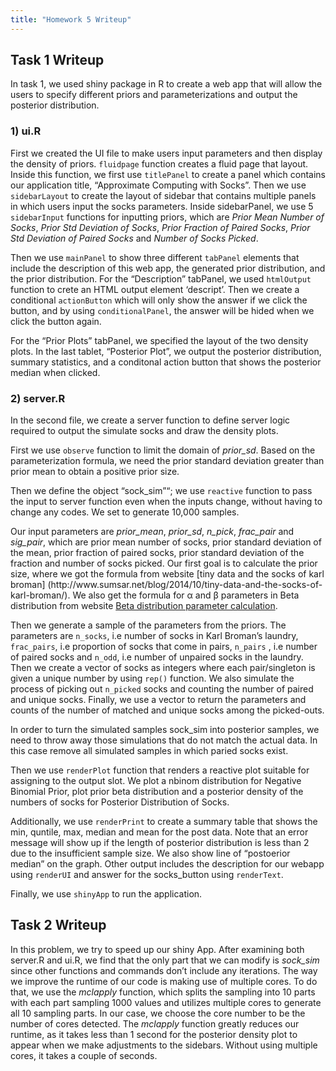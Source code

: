 ```yaml
---
title: "Homework 5 Writeup"
---
```

## Task 1 Writeup

In task 1, we used shiny package in R to create a web app that will allow the users to specify different priors and parameterizations and output the posterior distribution. 

### 1) ui.R

First we created the UI file to make users input parameters and then display the density of priors. `fluidpage` function creates a fluid page that layout. Inside this function, we first use `titlePanel` to create a panel which contains our application title, "Approximate Computing with Socks". Then we use `sidebarLayout` to create the layout of sidebar that contains multiple panels in which users input the socks parameters. Inside sidebarPanel, we use 5 `sidebarInput ` functions for inputting priors, which are *Prior Mean Number of Socks*, *Prior Std Deviation of Socks*, *Prior Fraction of Paired Socks*, *Prior Std Deviation of Paired Socks* and *Number of Socks Picked*. 

Then we use `mainPanel` to show three different `tabPanel` elements that include the description of this web app, the generated prior distribution, and the prior distribution. For the "Description" tabPanel, we used `htmlOutput` function to crete an HTML output element 'descript'. Then we create a conditional `actionButton` which will only show the answer if we click the button, and by using `conditionalPanel`, the answer will be hided when we click the button again.

For the "Prior Plots" tabPanel, we specified the layout of the two density plots. In the last tablet, "Posterior Plot", we output the posterior distribution, summary statistics, and a conditonal action button that shows the posterior median when clicked. 


### 2) server.R

In the second file, we create a server function to define server logic required to output the simulate socks and draw the density plots. 

First we use `observe` function to limit the domain of *prior_sd*. Based on the parameterization formula, we need the prior standard deviation greater than prior mean to obtain a positive prior size.

Then we define the object "sock_sim""; we use `reactive` function to pass the input to server function even when the inputs change, without having to change any codes. We set to generate 10,000 samples.

Our input parameters are *prior_mean*, *prior_sd*, *n_pick*, *frac_pair* and *sig_pair*, which are prior mean number of socks, prior standard deviation of the mean, prior fraction of paired socks, prior standard deviation of the fraction and number of socks picked. Our first goal is to calculate the prior size, where we got the formula from website [tiny data and the socks of karl broman] (http://www.sumsar.net/blog/2014/10/tiny-data-and-the-socks-of-karl-broman/). We also get the formula for α and β parameters in Beta distribution from website [Beta distribution parameter calculation](http://stats.stackexchange.com/questions/12232/calculating-the-parameters-of-a-beta-distribution-using-the-mean-and-variance). 

Then we generate a sample of the parameters from the priors. The parameters are `n_socks`, i.e number of socks in Karl Broman’s laundry, `frac_pairs`, i.e proportion of socks that come in pairs, `n_pairs` , i.e number of paired socks and `n_odd`, i.e number of unpaired socks in the laundry. Then we create a vector of socks as integers where each pair/singleton is given a unique number by using `rep()` function. We also simulate the process of picking out `n_picked` socks and counting the number of paired and unique socks. Finally, we use a vector to return the parameters and counts of the number of matched and unique socks among the picked-outs. 

In order to turn the simulated samples sock_sim into posterior samples, we need to throw away those simulations that do not match the actual data. In this case remove all simulated samples in which paried socks exist.

Then we use `renderPlot` function that renders a reactive plot suitable for assigning to the output slot. We plot a nbinom distribution for Negative Binomial Prior, plot prior beta distribution and a posterior density of the numbers of socks for Posterior Distribution of Socks.

Additionally, we use `renderPrint` to create a summary table that shows the min, quntile, max, median and mean for the post data.  Note that an error message will show up if the length of posterior distribution is less than 2 due to the insufficient sample size. We also show line of "postoerior median" on the graph. Other output includes the description for our webapp using `renderUI` and answer for the socks_button using `renderText`. 

Finally, we use `shinyApp` to run the application.




## Task 2 Writeup

In this problem, we try to speed up our shiny App. After examining both server.R and ui.R, we find that the only part that we can modify is *sock_sim* since other functions and commands don't include any iterations. The way we improve the runtime of our code is making use of multiple cores. To do that, we use the *mclapply* function, which splits the sampling into 10 parts with each part sampling 1000 values and utilizes multiple cores to generate all 10 sampling parts. In our case, we choose the core number to be the number of cores detected. The *mclapply* function greatly reduces our runtime, as it takes less than 1 second for the posterior density plot to appear when we make adjustments to the sidebars. Without using multiple cores, it takes a couple of seconds.